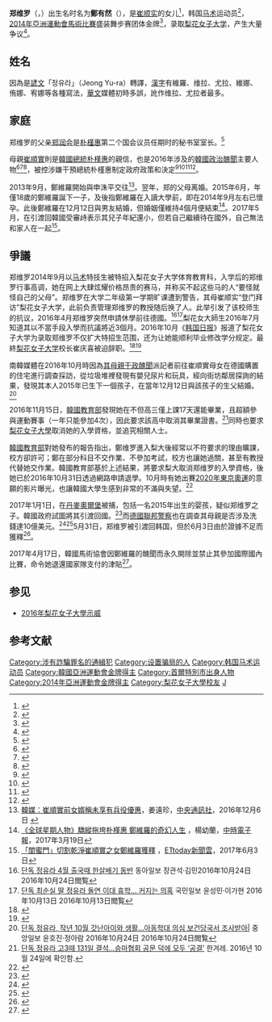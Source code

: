 
{{Infobox sportsperson
|name=郑维罗
|native_name = {{lang|ko|정유라}}
|image=
|caption=
|nationality = {{ROK}}
|birth_date={{birth date and age|1996|10|30}}
|birth_place={{KOR}}[[首尔|首尔]]
|death_date=
|death_place=
|education=大學：[[梨花女子大学|梨花女子大学]]（已遭退學）<br>高中：{{le|清潭高中|Chungdam High School}}（學歷被取消）
|show-medals=yes
|medaltemplates=
{{MedalSport|[[马术|马术]]}}
{{MedalCountry|{{KOR}}}}
{{MedalCompetition|[[亚运会|亚运会]]}}
{{MedalGold|[[2014年亚洲运动会|2014年亚洲运动会]]|{{tsl|en|Equestrian at the 2014 Asian Games – Team dressage|2014年亚洲运动会马术团体盛装舞步赛|盛装舞步}}}}
|module3={{Infobox Korean name
| hangul  = 정유라
| hanja   = 
| rr      = Jeong Yu-ra
| mr      = Chŏng Yu-ra
| hangulborn     = 정유연
| hanjaborn      = 
| rrborn         = Jeong Yu-yeon
| mrborn         = Chŏng Yu-yŏn
| child   = yes}}
}}
'''郑维罗'''（{{lang-ko|정유라}}，{{bd|1996年|10月30日}}）出生名时名为'''鄭有然'''（{{lang-ko|정유연}}），是[[崔顺实|崔顺实]]的女儿<ref>{{cite news |last=Kim |first=Oi-hyun |title=Pres. Park's former aide and his wife may be at the center of ongoing scandal |url=http://english.hani.co.kr/arti/english_edition/e_national/667320.html |date=2014-12-03 |newspaper=[[韩民族日报|韩民族日报]] |accessdate=2016-10-07 |language=en |archive-date=2017-09-28 |archive-url=https://web.archive.org/web/20170928072635/http://english.hani.co.kr/arti/english_edition/e_national/667320.html |dead-url=no }}</ref>，韩国[[马术|马术]]运动员<ref>{{cite web |url=http://www.fei.org/bios/Person/10110814 |title=Yoora Chung |publisher=fei.org |accessdate=2016-10-07 |language=en |archive-date=2016-10-09 |archive-url=https://web.archive.org/web/20161009173010/http://www.fei.org/bios/Person/10110814 |dead-url=no }}</ref>，[[2014年亞洲運動會馬術比賽|2014年亞洲運動會馬術比賽]]盛装舞步赛团体金牌<ref>{{cite news |last=Park |first=Sojung |title=S. Korea wins gold in team dressage equestrian at Asiad |url=http://english.yonhapnews.co.kr/topic/2014/09/20/90/1350010000AEN20140920003001315F.html |date=2014-09-20 |newspaper=[[韩联社|韩联社]] |accessdate=2016-10-07 |language=en |archive-date=2016-12-20 |archive-url=https://web.archive.org/web/20161220072216/http://english.yonhapnews.co.kr/topic/2014/09/20/90/1350010000AEN20140920003001315F.html |dead-url=no }}</ref>，录取[[梨花女子大学|梨花女子大学]]，产生大量争议<ref>{{cite news|last1=姜|first1=贵瑛|title=被指违例让总统亲友女儿入学 韩梨花女大校长辞职|url=http://www.zaobao.com.sg/znews/international/story20161020-679917|accessdate=2016-11-01|publisher=联合早报|date=2016-10-20|archiveurl=https://web.archive.org/web/20161101103141/http://www.zaobao.com.sg/znews/international/story20161020-679917|archivedate=2016-11-01|language=zh}}</ref>。

== 姓名 ==
因為是[[諺文|諺文]]「정유라」（Jeong Yu-ra）轉譯，[[漢字|漢字]]有維羅、维拉、尤拉、維娜、侑娜、宥娜等各種寫法，[[華文|華文]]媒體初時多誤，訛作维拉、尤拉者最多。

== 家庭 ==
郑维罗的父亲[[郑润会|郑润会]]是[[朴槿惠|朴槿惠]]第二个国会议员任期时的秘书室室长。<ref>{{cite news |last=Fifield |first=Anna |title=In South Korea, journalists fear a government clampdown on the press |url=http://www.washingtonpost.com/world/asia_pacific/in-south-korea-journalists-fear-a-government-clampdown-on-the-press/2014/12/09/ff13603e-7a2f-11e4-8241-8cc0a3670239_story.html |date=11 December 2014 |newspaper=[[The_Washington_Post|The Washington Post]] |access-date=7 October 2016 |archive-date=2016-10-02 |archive-url=https://web.archive.org/web/20161002030558/https://www.washingtonpost.com/world/asia_pacific/in-south-korea-journalists-fear-a-government-clampdown-on-the-press/2014/12/09/ff13603e-7a2f-11e4-8241-8cc0a3670239_story.html |dead-url=no }}</ref>

母親[[崔順實|崔順實]]則是[[韓國總統|韓國總統]][[朴槿惠|朴槿惠]]的親信，也是2016年涉及的[[崔順實門|韓國政治醜聞]]主要人物<ref>{{cite web|url=http://www.nytimes.com/2016/10/28/world/asia/south-korea-choi-soon-sil.html?_r=0|title=A Presidential Friendship Has Many South Koreans Crying Foul|date=October 27, 2016|website=New York Times|accessdate=2016-11-19|archive-date=2016-12-11|archive-url=https://web.archive.org/web/20161211102435/http://www.nytimes.com/2016/10/28/world/asia/south-korea-choi-soon-sil.html?_r=0|dead-url=no}}</ref><ref>{{cite web|url=https://www.koreatimes.co.kr/www/news/nation/2016/10/116_216623.html|date=October 23, 2016|title=Investigations into 'Choi Soon-sil gate' widening|website=The Korea Times|accessdate=2016-11-19|archive-date=2017-09-26|archive-url=https://web.archive.org/web/20170926235527/https://www.koreatimes.co.kr/www/news/nation/2016/10/116_216623.html|dead-url=no}}</ref><ref>{{cite web|url=http://koreajoongangdaily.joins.com/news/article/article.aspx?aid=3025312|title=Key suspects still at large in Choi Sun-sil probe|date=October 25, 2016|website=[[JoongAng_Ilbo|JoongAng Ilbo]]|accessdate=2016-11-19|archive-date=2016-11-08|archive-url=https://web.archive.org/web/20161108012749/http://koreajoongangdaily.joins.com/news/article/Article.aspx?aid=3025312|dead-url=no}}</ref>，被控涉嫌干預總統朴槿惠制定政府政策和決定<ref>{{cite web|url=https://www.washingtonpost.com/world/asia_pacific/south-koreas-presidency-on-the-brink-of-collapse-as-scandal-grows/2016/10/28/7639a2cc-1700-4ef7-a3a4-661b3ff989c4_story.html|title=South Korea’s presidency ‘on the brink of collapse’ as scandal grows|date=October 29, 2016|website=Washington Post|accessdate=2016-11-19|archive-date=2018-02-01|archive-url=https://web.archive.org/web/20180201151457/https://www.washingtonpost.com/world/asia_pacific/south-koreas-presidency-on-the-brink-of-collapse-as-scandal-grows/2016/10/28/7639a2cc-1700-4ef7-a3a4-661b3ff989c4_story.html|dead-url=no}}</ref><ref>{{cite web|url=http://www.straitstimes.com/asia/east-asia/troubling-revelations-about-seouls-shadow-president-the-korea-herald-columnist|title=Troubling revelations about Seoul's 'Shadow President': The Korea Herald columnist|date=October 27, 2016|website=[[The_Straits_Times|The Straits Times]]|accessdate=2016-11-19|archive-date=2017-12-08|archive-url=https://web.archive.org/web/20171208011824/http://www.straitstimes.com/asia/east-asia/troubling-revelations-about-seouls-shadow-president-the-korea-herald-columnist|dead-url=no}}</ref><ref>{{cite web|url=http://koreajoongangdaily.joins.com/news/article/article.aspx?aid=3025234|title=‘Choi-gate’ scandal snowballing|date=October 22, 2016|website=[[JoongAng_Ilbo|JoongAng Ilbo]]|accessdate=2016-11-19|archive-date=2017-12-30|archive-url=https://web.archive.org/web/20171230230121/http://koreajoongangdaily.joins.com/news/article/article.aspx?aId=3025234|dead-url=no}}</ref><ref>{{cite web|url=https://www.washingtonpost.com/world/asia_pacific/south-koreas-leader-acknowledges-ties-to-woman-in-scandal/2016/10/25/def52790-9a91-11e6-b552-b1f85e484086_story.html|title=South Korea’s leader acknowledges ties to woman in scandal|date=October 25, 2016|website=Washington Post|accessdate=2016-11-19|archive-date=2018-12-16|archive-url=https://web.archive.org/web/20181216223319/https://www.washingtonpost.com/world/asia_pacific/south-koreas-leader-acknowledges-ties-to-woman-in-scandal/2016/10/25/def52790-9a91-11e6-b552-b1f85e484086_story.html|dead-url=no}}</ref>。

2013年9月，鄭維羅開始與申洙平交往<ref>[https://www.cna.com.tw/news/aopl/201612060264.aspx 韓媒：崔順實前女婿稱未享有兵役優惠]，姜遠珍，[[中央通訊社|中央通訊社]]，2016年12月6日{{Subscription required}} {{Wayback|url=https://www.cna.com.tw/news/aopl/201612060264.aspx |date=20190704163057 }}</ref>。翌年，郑的父母离婚。2015年6月，年僅18歲的鄭維羅誕下一子，及後指鄭維羅在入讀大學前，即在2014年9月左右已懷孕。此後鄭維羅在12月12日與男友結婚，但婚姻僅維持4個月便結束<ref>[https://www.chinatimes.com/realtimenews/20170319000980-260408?chdtv 《全球星期人物》驕縱拖垮朴槿惠 鄭維羅的奇幻人生] {{Wayback|url=https://www.chinatimes.com/realtimenews/20170319000980-260408?chdtv |date=20211028033449 }}，楊幼蘭，[[中時電子報|中時電子報]]，2017年3月19日</ref>。2017年5月，在引渡回韓國受審歭表示其兒子年紀還小，但若自己繼續待在國外，自己無法和家人在一起<ref>[https://www.ettoday.net/news/20170603/937410.htm 「閨蜜門」切割乾淨崔順實之女鄭維羅獲釋] {{Wayback|url=https://www.ettoday.net/news/20170603/937410.htm |date=20190704163059 }}，[[ETtoday新聞雲|ETtoday新聞雲]]，2017年6月3日</ref>。

== 爭議 ==
郑维罗2014年9月以[[马术|马术]]特技生被特招入梨花女子大学体育教育科，入学后的郑维罗行事高调，她在网上大肆炫耀价格昂贵的赛马，并称买不起这些马的人“要怪就怪自己的父母”。郑维罗在大学二年级第一学期旷课遭到警告，其母崔顺实“登门拜访”梨花女子大学，此前负责管理郑维罗的教授随后换了人。此举引发了该校师生的抗议，2016年4月郑维罗突然申請休學前往德國。<ref>[http://news.donga.com/3/all/20161024/80960876/1 단독 정유라 4월 출국때 한살배기 동반] {{Wayback|url=http://news.donga.com/3/all/20161024/80960876/1 |date=20161024091948 }}동아일보  장관석·김민2016年10月24日 2016年10月24日閲覧</ref><ref>[http://news.kmib.co.kr/article/view.asp?arcid=0010995456&code=61121211&cp=nv 단독 최순실 딸 정유라 돌연 이대 휴학… 커지는 의혹] {{Wayback|url=http://news.kmib.co.kr/article/view.asp?arcid=0010995456&code=61121211&cp=nv |date=20161013224124 }}국민일보 윤성민·이가현 2016年10月13日 2016年10月13日閲覧</ref>梨花女大師生2016年7月知道其以不當手段入學而抗議將近3個月。2016年10月《[[韩国日报|韩国日报]]》报道了梨花女子大学为录取郑维罗不仅扩大特招生范围，还为让她能顺利毕业修改学分规定。最終[[梨花女子大学|梨花女子大学]]校长崔庆喜被迫辞职。<ref>{{Cite web |url=http://ilyo.co.kr/?ac=article_view&entry_id=195741 |title=存档副本 |accessdate=2016-11-03 |archive-date=2016-09-16 |archive-url=https://web.archive.org/web/20160916181522/http://ilyo.co.kr/?ac=article_view&entry_id=195741 |dead-url=no }}</ref><ref>{{Cite web |url=http://news.naver.com/main/read.nhn?mode=LSD&mid=shm&sid1=102&oid=011&aid=0002864029 |title=存档副本 |accessdate=2016-11-03 |archive-date=2018-12-10 |archive-url=https://web.archive.org/web/20181210235408/https://news.naver.com/main/read.nhn?mode=LSD&mid=shm&sid1=102&oid=011&aid=0002864029 |dead-url=no }}</ref>

南韓媒體在2016年10月時因為[[2016年韓國政治醜聞|其母親干政醜聞]]派記者前往崔順實母女在德國購置的住宅進行調查採訪，從垃圾堆裡發現有嬰兒尿片和玩具，經向街坊鄰居探詢的結果，發現其本人2015年已生下一個孩子，在當年12月12日與該孩子的生父結婚。<ref>[http://news.joins.com/article/20767833 단독 정유라, 작년 10월 갓난아이와 생활…아동학대 의심 보건당국서 조사받아|] {{Wayback|url=http://news.joins.com/article/20767833 |date=20161026230922 }}중앙일보 윤호진·정아람 2016年10月24日 2016年10月24日閲覧</ref>

2016年11月15日，[[大韩民国教育部|韓國教育部]]發現她在{{le|清潭高中|Chungdam High School}}不但高三僅上課17天還能畢業，且超額參與運動賽事（一年只能參加4次），因此要求該高中取消其畢業證書。<ref name="청담">[http://m.hani.co.kr/arti/society/society_general/766981.html#cb 단독 정유라 고3때 131일 결석…승마협회 공문 덕에 모두 ‘공결’] {{Wayback|url=http://m.hani.co.kr/arti/society/society_general/766981.html#cb |date=20161120084542 }}한겨레. 2016년 10월 24일에 확인함.</ref>同時也要求[[梨花女子大學|梨花女子大學]]取消她的入學資格，並追究相關人士。

[[大韩民国教育部|韓國教育部]]對她發布的報告指出，鄭维罗進入梨大後經常以不符要求的理由曠課，校方卻許可；鄭在部分科目不交作業、不參加考試，校方也讓她過關，甚至有教授代替她交作業。韓國教育部基於上述結果，將要求梨大取消郑维罗的入學資格，後她已於2016年10月31日透過網路申請退學。10月時有她出賽[[2020年夏季奧林匹克運動會|2020年東京奧運]]的意願的影片曝光，也讓韓國大學生感到非常的不滿與失望。<ref>{{cite web  |url=http://www.koreatimes.co.kr/www/news/nation/2016/10/116_216623.html  |title=Investigations into 'Choi Soon-sil gate' widening - The Korea Times  |date=2016-10-23  |accessdate=  |publisher=  |archive-date=2016-11-23  |archive-url=https://web.archive.org/web/20161123201644/http://www.koreatimes.co.kr/www/news/nation/2016/10/116_216623.html  |dead-url=no  }}</ref>

2017年1月1日，在[[丹麥|丹麥]][[奧爾堡|奧爾堡]]被捕，包括一名2015年出生的婴孩，疑似郑维罗之子。韓國政府試圖將其引渡回國。<ref>{{Cite news|url=http://www.mynewsdesk.com/dk/nordjyllands-politi/pressreleases/south-korean-woman-detained-by-danish-police-1717217|title=South Korean woman detained by Danish police|newspaper=Mynewsdesk|access-date=2017-01-02|archive-url=https://web.archive.org/web/20170103003507/http://www.mynewsdesk.com/dk/nordjyllands-politi/pressreleases/south-korean-woman-detained-by-danish-police-1717217|archive-date=2017-01-03|dead-url=yes}}</ref>而[[德國聯邦警察|德國聯邦警察]]也在調查其母親是否涉及洗錢達10億美元。<ref>{{Cite news|url=http://m.sports.khan.co.kr/view.html?artid=201612271514003&code=540201&pt=nv|title=PD Report Tracking down Chung Yoo-Ra Runaway Footsteps in German|newspaper=Sports Kyung Hyang|access-date=2017-01-02|archive-date=2017-01-03|archive-url=https://web.archive.org/web/20170103165702/http://m.sports.khan.co.kr/view.html?artid=201612271514003&code=540201&pt=nv|dead-url=no}}</ref><ref>{{Cite news|url=http://imnews.imbc.com/replay/2017/nw1200/article/4196617_21376.html|title=German Police keep investigating Chung Yoo Ra Money Laundering Case in German|newspaper=MBC|access-date=2017-01-04|archive-date=2017-01-04|archive-url=https://web.archive.org/web/20170104163608/http://imnews.imbc.com/replay/2017/nw1200/article/4196617_21376.html|dead-url=no}}</ref>5月31日，郑维罗被引渡回韩国，但於6月3日由於證據不足而獲釋<ref>{{뉴스 인용|url=http://www.yonhapnews.co.kr/bulletin/2017/06/02/0200000000AKR20170602159600004.HTML?input=1195m|제목='이대 특혜 의혹' 정유라 구속영장 기각…검찰 즉각 석방(2보)|성=차대운|날짜=2017-06-03|뉴스=연합뉴스|언어=ko-KR|확인날짜=2017-06-02}}</ref>。

2017年4月17日，韓國馬術協會因鄭維羅的醜聞而永久開除並禁止其參加國際國內比賽，命令她退還國家隊支付的津貼<ref>{{Cite web|url=https://www.yonhapnewstv.co.kr/news;jsessionid=073BB37B17A4AE6113C28D53C08F2DE9?ct=1&currentURI=news%2FMYH20170421006300038|title=연합뉴스TV|website=www.yonhapnewstv.co.kr|access-date=2019-09-30|archive-date=2021-12-22|archive-url=https://web.archive.org/web/20211222111511/https://www.yonhapnewstv.co.kr/news;jsessionid=073BB37B17A4AE6113C28D53C08F2DE9?ct=1&currentURI=news%2FMYH20170421006300038|dead-url=no}}</ref>。

==参见==
* [[2016年梨花女子大學示威|2016年梨花女子大學示威]]

==参考文献==
{{reflist|25em}}

{{2016 South Korean political scandal}}
{{DEFAULTSORT:J}}
[[Category:涉有詐騙罪名的通緝犯|Category:涉有詐騙罪名的通緝犯]]
[[Category:设置骗局的人|Category:设置骗局的人]]
[[Category:韩国马术运动员|Category:韩国马术运动员]]
[[Category:韓國亞洲運動會金牌得主|Category:韓國亞洲運動會金牌得主]]
[[Category:首爾特別市出身人物|Category:首爾特別市出身人物]]
[[Category:2014年亞洲運動會金牌得主|Category:2014年亞洲運動會金牌得主]]
[[Category:梨花女子大學校友|Category:梨花女子大學校友]]
[[Category:鄭姓|J]]